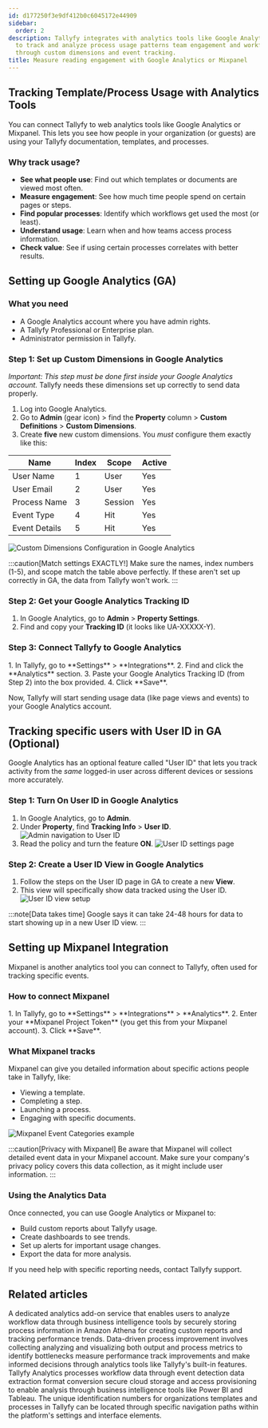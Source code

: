 ```yaml
---
id: d177250f3e9df412b0c6045172e44909
sidebar:
  order: 2
description: Tallyfy integrates with analytics tools like Google Analytics and Mixpanel
  to track and analyze process usage patterns team engagement and workflow performance
  through custom dimensions and event tracking.
title: Measure reading engagement with Google Analytics or Mixpanel
---
```



## Tracking Template/Process Usage with Analytics Tools

You can connect Tallyfy to web analytics tools like Google Analytics or Mixpanel. This lets you see how people in your organization (or guests) are using your Tallyfy documentation, templates, and processes.

### Why track usage?

- **See what people use**: Find out which templates or documents are viewed most often.
- **Measure engagement**: See how much time people spend on certain pages or steps.
- **Find popular processes**: Identify which workflows get used the most (or least).
- **Understand usage**: Learn when and how teams access process information.
- **Check value**: See if using certain processes correlates with better results.

## Setting up Google Analytics (GA)

### What you need

- A Google Analytics account where you have admin rights.
- A Tallyfy Professional or Enterprise plan.
- Administrator permission in Tallyfy.

### Step 1: Set up Custom Dimensions in Google Analytics

*Important: This step must be done first inside your Google Analytics account.* Tallyfy needs these dimensions set up correctly to send data properly.

1. Log into Google Analytics.
2. Go to **Admin** (gear icon) > find the **Property** column > **Custom Definitions** > **Custom Dimensions**.
3. Create **five** new custom dimensions. You *must* configure them exactly like this:

| Name          | Index | Scope   | Active |
|---------------|-------|---------|--------|
| User Name     | 1     | User    | Yes    |
| User Email    | 2     | User    | Yes    |
| Process Name  | 3     | Session | Yes    |
| Event Type    | 4     | Hit     | Yes    |
| Event Details | 5     | Hit     | Yes    |

![Custom Dimensions Configuration in Google Analytics](https://screenshots.tallyfy.com/file-z6yfQpYc2p.png)

:::caution[Match settings EXACTLY!]
Make sure the names, index numbers (1-5), and scope match the table above perfectly. If these aren't set up correctly in GA, the data from Tallyfy won't work.
:::

### Step 2: Get your Google Analytics Tracking ID

1. In Google Analytics, go to **Admin** > **Property Settings**.
2. Find and copy your **Tracking ID** (it looks like UA-XXXXX-Y).

### Step 3: Connect Tallyfy to Google Analytics

<Steps>
1. In Tallyfy, go to **Settings** > **Integrations**.
2. Find and click the **Analytics** section.
3. Paste your Google Analytics Tracking ID (from Step 2) into the box provided.
4. Click **Save**.
</Steps>

Now, Tallyfy will start sending usage data (like page views and events) to your Google Analytics account.

## Tracking specific users with User ID in GA (Optional)

Google Analytics has an optional feature called "User ID" that lets you track activity from the *same* logged-in user across different devices or sessions more accurately.

### Step 1: Turn On User ID in Google Analytics

1. In Google Analytics, go to **Admin**.
2. Under **Property**, find **Tracking Info** > **User ID**.
   ![Admin navigation to User ID](https://screenshots.tallyfy.com/file-22ItrMHbDh.png)
3. Read the policy and turn the feature **ON**.
   ![User ID settings page](https://screenshots.tallyfy.com/file-rKqFJRFFom.png)

### Step 2: Create a User ID View in Google Analytics

1. Follow the steps on the User ID page in GA to create a new **View**.
2. This view will specifically show data tracked using the User ID.
   ![User ID view setup](https://screenshots.tallyfy.com/file-jnmcCbtx8O.png)

:::note[Data takes time]
Google says it can take 24-48 hours for data to start showing up in a new User ID view.
:::

## Setting up Mixpanel Integration

Mixpanel is another analytics tool you can connect to Tallyfy, often used for tracking specific events.

### How to connect Mixpanel

<Steps>
1. In Tallyfy, go to **Settings** > **Integrations** > **Analytics**.
2. Enter your **Mixpanel Project Token** (you get this from your Mixpanel account).
3. Click **Save**.
</Steps>

### What Mixpanel tracks

Mixpanel can give you detailed information about specific actions people take in Tallyfy, like:
- Viewing a template.
- Completing a step.
- Launching a process.
- Engaging with specific documents.

![Mixpanel Event Categories example](https://screenshots.tallyfy.com/file-lfm4qkBjDC.png)

:::caution[Privacy with Mixpanel]
Be aware that Mixpanel will collect detailed event data in your Mixpanel account. Make sure your company's privacy policy covers this data collection, as it might include user information.
:::

### Using the Analytics Data

Once connected, you can use Google Analytics or Mixpanel to:
- Build custom reports about Tallyfy usage.
- Create dashboards to see trends.
- Set up alerts for important usage changes.
- Export the data for more analysis.

If you need help with specific reporting needs, contact Tallyfy support.


## Related articles
<CardGrid>
<LinkTitleCard header="<b>Integrations > Tallyfy Analytics</b>" href="/products/pro/integrations/analytics/" > A dedicated analytics add-on service that enables users to analyze workflow data through business intelligence tools by securely storing process information in Amazon Athena for creating custom reports and tracking performance trends. </LinkTitleCard>
<LinkTitleCard header="<b>Process Improvement > Gather data and use Tallyfy analytics</b>" href="/products/pro/tutorials/how-to/process-improvement/gathering-data-and-using-tallyfy-analytics-for-insights/" > Data-driven process improvement involves collecting analyzing and visualizing both output and process metrics to identify bottlenecks measure performance track improvements and make informed decisions through analytics tools like Tallyfy's built-in features. </LinkTitleCard>
<LinkTitleCard header="<b>Analytics > How Tallyfy Analytics works</b>" href="/products/pro/integrations/analytics/how-does-tallyfy-analytics-process-my-data/" > Tallyfy Analytics processes workflow data through event detection data extraction format conversion secure cloud storage and access provisioning to enable analysis through business intelligence tools like Power BI and Tableau. </LinkTitleCard>
<LinkTitleCard header="<b>Miscellaneous > Find your Tallyfy IDs</b>" href="/products/pro/miscellaneous/how-to-find-your-tallyfy-ids/" > The unique identification numbers for organizations templates and processes in Tallyfy can be located through specific navigation paths within the platform's settings and interface elements. </LinkTitleCard>
</CardGrid>